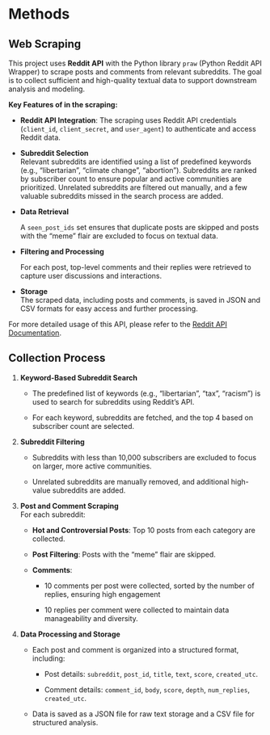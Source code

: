 # Methods

## Web Scraping

This project uses **Reddit API** with the Python library `praw` (Python Reddit API Wrapper) to scrape posts and comments from relevant subreddits. The goal is to collect sufficient and high-quality textual data to support downstream analysis and modeling.

**Key Features of in the scraping:**

-   **Reddit API Integration**: The scraping uses Reddit API credentials (`client_id`, `client_secret`, and `user_agent`) to authenticate and access Reddit data.

-   **Subreddit Selection**\
    Relevant subreddits are identified using a list of predefined keywords (e.g., "libertarian", "climate change", "abortion"). Subreddits are ranked by subscriber count to ensure popular and active communities are prioritized. Unrelated subreddits are filtered out manually, and a few valuable subreddits missed in the search process are added.

-   **Data Retrieval**

    A `seen_post_ids` set ensures that duplicate posts are skipped and posts with the "meme" flair are excluded to focus on textual data.

-   **Filtering and Processing**

    For each post, top-level comments and their replies were retrieved to capture user discussions and interactions.

-   **Storage**\
    The scraped data, including posts and comments, is saved in JSON and CSV formats for easy access and further processing.

For more detailed usage of this API, please refer to the [Reddit API Documentation](https://www.reddit.com/dev/api/oauth).

## Collection Process

1.  **Keyword-Based Subreddit Search**

    -   The predefined list of keywords (e.g., "libertarian", “tax”, “racism”) is used to search for subreddits using Reddit's API.

    -   For each keyword, subreddits are fetched, and the top 4 based on subscriber count are selected.

2.  **Subreddit Filtering**

    -   Subreddits with less than 10,000 subscribers are excluded to focus on larger, more active communities.

    -   Unrelated subreddits are manually removed, and additional high-value subreddits are added.

3.  **Post and Comment Scraping**\
    For each subreddit:

    -   **Hot and Controversial Posts**: Top 10 posts from each category are collected.

    -   **Post Filtering**: Posts with the "meme" flair are skipped.

    -   **Comments**:

        -   10 comments per post were collected, sorted by the number of replies, ensuring high engagement

        -   10 replies per comment were collected to maintain data manageability and diversity.

4.  **Data Processing and Storage**

    -   Each post and comment is organized into a structured format, including:

        -   Post details: `subreddit`, `post_id`, `title`, `text`, `score`, `created_utc`.

        -   Comment details: `comment_id`, `body`, `score`, `depth`, `num_replies`, `created_utc`.

    -   Data is saved as a JSON file for raw text storage and a CSV file for structured analysis.
